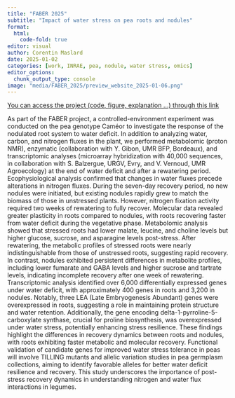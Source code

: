 ```yaml
---
title: "FABER 2025"
subtitle: "Impact of water stress on pea roots and nodules"
format:
  html:
    code-fold: true
editor: visual
author: Corentin Maslard
date: 2025-01-02
categories: [work, INRAE, pea, nodule, water stress, omics]
editor_options: 
  chunk_output_type: console
image: "media/FABER_2025/preview_website_2025-01-06.png"
---
```


[You can access the project (code, figure, explanation ...) through this link](https://cmaslard.xyz/FABER_2025/)

As part of the FABER project, a controlled-environment experiment was conducted on the pea genotype Caméor to investigate the response of the nodulated root system to water deficit. In addition to analyzing water, carbon, and nitrogen fluxes in the plant, we performed metabolomic (proton NMR), enzymatic (collaboration with Y. Gibon, UMR BFP, Bordeaux), and transcriptomic analyses (microarray hybridization with 40,000 sequences, in collaboration with S. Balzergue, URGV, Evry, and V. Vernoud, UMR Agroecology) at the end of water deficit and after a rewatering period. Ecophysiological analysis confirmed that changes in water fluxes precede alterations in nitrogen fluxes. During the seven-day recovery period, no new nodules were initiated, but existing nodules rapidly grew to match the biomass of those in unstressed plants. However, nitrogen fixation activity required two weeks of rewatering to fully recover. Molecular data revealed greater plasticity in roots compared to nodules, with roots recovering faster from water deficit during the vegetative phase. Metabolomic analysis showed that stressed roots had lower malate, leucine, and choline levels but higher glucose, sucrose, and asparagine levels post-stress. After rewatering, the metabolic profiles of stressed roots were nearly indistinguishable from those of unstressed roots, suggesting rapid recovery. In contrast, nodules exhibited persistent differences in metabolite profiles, including lower fumarate and GABA levels and higher sucrose and tartrate levels, indicating incomplete recovery after one week of rewatering. Transcriptomic analysis identified over 6,000 differentially expressed genes under water deficit, with approximately 400 genes in roots and 3,200 in nodules. Notably, three LEA (Late Embryogenesis Abundant) genes were overexpressed in roots, suggesting a role in maintaining protein structure and water retention. Additionally, the gene encoding delta-1-pyrroline-5-carboxylate synthase, crucial for proline biosynthesis, was overexpressed under water stress, potentially enhancing stress resilience. These findings highlight the differences in recovery dynamics between roots and nodules, with roots exhibiting faster metabolic and molecular recovery. Functional validation of candidate genes for improved water stress tolerance in peas will involve TILLING mutants and allelic variation studies in pea germplasm collections, aiming to identify favorable alleles for better water deficit resilience and recovery. This study underscores the importance of post-stress recovery dynamics in understanding nitrogen and water flux interactions in legumes.
